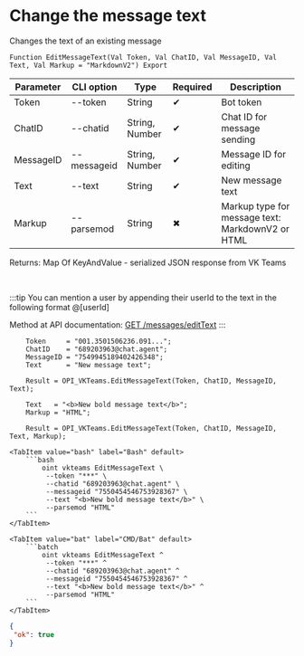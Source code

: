 ﻿---
sidebar_position: 4
description: Change the message text and other functions to work with VKTeams in the Open Integration Package, a free open-source integration library for 1C:Enterprise 8, OneScript and CLI
keywords: [1C, 1С, 1С:Enterprise, 1С:Enterprise 8.3, API, Integration, Services, Exchange, OneScript, CLI, VKTeams]
---


# Change the message text
 Changes the text of an existing message



`Function EditMessageText(Val Token, Val ChatID, Val MessageID, Val Text, Val Markup = "MarkdownV2") Export`

  | Parameter | CLI option | Type | Required | Description |
  |-|-|-|-|-|
  | Token | --token | String | &#x2714; | Bot token |
  | ChatID | --chatid | String, Number | &#x2714; | Chat ID for message sending |
  | MessageID | --messageid | String, Number | &#x2714; | Message ID for editing |
  | Text | --text | String | &#x2714; | New message text |
  | Markup | --parsemod | String | &#x2716; | Markup type for message text: MarkdownV2 or HTML |

  
  Returns:  Map Of KeyAndValue - serialized JSON response from VK Teams

<br/>

:::tip
You can mention a user by appending their userId to the text in the following format @[userId]

Method at API documentation: [GET /messages/editText](https://teams.vk.com/botapi/#/messages/get_messages_editText)
:::
<br/>


```bsl title="1C:Enterprise/OneScript code example"
    Token     = "001.3501506236.091...";
    ChatID    = "689203963@chat.agent";
    MessageID = "7549945189402426348";
    Text      = "New message text";

    Result = OPI_VKTeams.EditMessageText(Token, ChatID, MessageID, Text);

    Text   = "<b>New bold message text</b>";
    Markup = "HTML";

    Result = OPI_VKTeams.EditMessageText(Token, ChatID, MessageID, Text, Markup);
```
 

 <Tabs>
  
    <TabItem value="bash" label="Bash" default>
        ```bash
            oint vkteams EditMessageText \
             --token "***" \
             --chatid "689203963@chat.agent" \
             --messageid "7550454546753928367" \
             --text "<b>New bold message text</b>" \
             --parsemod "HTML"
        ```
    </TabItem>
  
    <TabItem value="bat" label="CMD/Bat" default>
        ```batch
            oint vkteams EditMessageText ^
             --token "***" ^
             --chatid "689203963@chat.agent" ^
             --messageid "7550454546753928367" ^
             --text "<b>New bold message text</b>" ^
             --parsemod "HTML"
        ```
    </TabItem>
</Tabs>


```json title="Result"
{
 "ok": true
}
```

